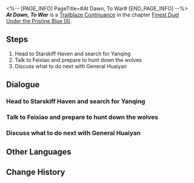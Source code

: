 <%-- [PAGE_INFO]
PageTitle=#At Dawn, To War#
[END_PAGE_INFO] --%>
{{Stub|Dialogue.}}
{{Mission Infobox
|id            = 2022201
|title         = 
|image         = Mission At Dawn, To War.png{{subst:void|<!--$UPLOAD:<<SpriteOutput/Chronicle/2022201.png>-<Mission At Dawn, To War.png>-<Fate's Atlas Images>>-->}}
|type          = Trailblaze Continuance
|event_name    = 
|chapter       = Finest Duel Under the Pristine Blue (II)
|requirements  = [[Trailblaze Continuance]] ''[[Rogues on the Run]]'' completed
|summary       = The borisin criminal Hoolay has escaped from prison, taking a Xianzhou Yaoqing's envoy hostage and putting the Wardance ceremony in jeopardy. In the Seat of Divine Foresight, March 7th and Yunli are listening to General Huaiyan's analysis of the situation, while Yanqing anxiously awaits orders for a lupine hunt.
|characters    = Trailblazer
|startLocation = [[The Xianzhou Luofu]] - [[Central Starskiff Haven]]
|world         = The Xianzhou Luofu
|area          = Central Starskiff Haven
|prev          = Rogues on the Run
|next          = A Web of Pasts Rewoven
|rewards       = Trailblaze EXP*200; Stellar Jade*30; Traveler's Guide*2; Refined Aether*2; Credit*20,000
}}
'''''At Dawn, To War''''' is a [[Trailblaze Continuance]] in the chapter [[Finest Duel Under the Pristine Blue (II)]].

==Steps==
# Head to Starskiff Haven and search for Yanqing
# Talk to Feixiao and prepare to hunt down the wolves
# Discuss what to do next with General Huaiyan

<!--
==Gameplay Notes==

--><!--
==Trial Character==

-->
==Dialogue==
{{Stub Dialogue}}

===Head to Starskiff Haven and search for Yanqing===
{{Mission Description|type=continuance|location=Central Starskiff Haven|The Shackling Prison has fallen, and a pack of wolves has broken free. This startling development has upset everyone's plans before the Wardance ceremony could even commence. While the Xianzhou alleyways seem as calm and peaceful as ever, wolves capable of shapeshifting have already hidden themselves in the crowd.<br />After escaping from The Shackling Prison in one piece, you find Yanqing, who is anxiously pacing about...}}
{{Dialogue Start}}
:{{tx}}
{{Dialogue End}}

===Talk to Feixiao and prepare to hunt down the wolves===
{{Mission Description|type=continuance|location=Central Starskiff Haven|update|The Shackling Prison has fallen, and a pack of wolves has broken free. This startling development has upset everyone's plans before the Wardance ceremony could even commence. While the Xianzhou alleyways seem as calm and peaceful as ever, wolves capable of shapeshifting have already hidden themselves in the crowd.<br />To the Merlin's Claw, hunting them down is of paramount importance.}}
{{Dialogue Start}}
:{{tx}}
{{Dialogue End}}

===Discuss what to do next with General Huaiyan===
{{Mission Description|type=continuance|location=Seat of Divine Foresight|update|The Shackling Prison has fallen, and a pack of wolves has broken free. This startling development has upset everyone's plans before the Wardance ceremony could even commence. While the Xianzhou alleyways seem as calm and peaceful as ever, wolves capable of shapeshifting have already hidden themselves in the crowd.<br />Meanwhile, March 7th and Yunli are at the Seat of Divine Foresight, listening attentively to General Huaiyan as he breaks down the situation at hand.}}
{{Dialogue Start}}
:{{tx}}
{{Dialogue End}}

==Other Languages==
{{Other Languages
|en   = At Dawn, To War
|zhs  = 烽举烟传，枕弧待战
|zht  = 烽舉煙傳，枕弧待戰
|ja   = 烽火の伝煙、弓枕き戦を待つ
|ko   = 불붙은 봉화, 만반의 대비
|es   = Al alba, a vencer
|fr   = À l'aube de la guerre
|ru   = Всполох сигнальных огней, грядущая битва
|th   = เตรียมรบมุ่งจบสงคราม
|vi   = Tín Hiệu Chiến Tranh, Chỉ Huy Đợi Chiến
|de   = In den Krieg bei Morgengrauen
|id   = Sinyal Perang Diangkat, Bersiap untuk Berperang
|pt   = Ao Amanhecer, À Guerra
}}

==Change History==
{{Change History|2.5}}
